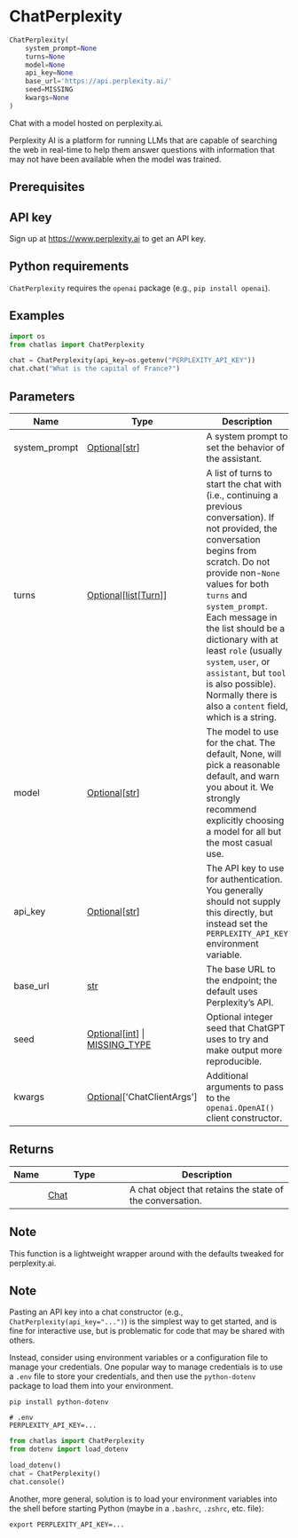 # ChatPerplexity { #chatlas.ChatPerplexity }

```python
ChatPerplexity(
    system_prompt=None
    turns=None
    model=None
    api_key=None
    base_url='https://api.perplexity.ai/'
    seed=MISSING
    kwargs=None
)
```

Chat with a model hosted on perplexity.ai.

Perplexity AI is a platform for running LLMs that are capable of
searching the web in real-time to help them answer questions with
information that may not have been available when the model was trained.

## Prerequisites {.doc-section .doc-section-prerequisites}


::: {.callout-note}
## API key

Sign up at <https://www.perplexity.ai> to get an API key.
:::

::: {.callout-note}
## Python requirements

`ChatPerplexity` requires the `openai` package (e.g., `pip install openai`).
:::

## Examples {.doc-section .doc-section-examples}

```python
import os
from chatlas import ChatPerplexity

chat = ChatPerplexity(api_key=os.getenv("PERPLEXITY_API_KEY"))
chat.chat("What is the capital of France?")
```

## Parameters {.doc-section .doc-section-parameters}

| Name          | Type                                                                                           | Description                                                                                                                                                                                                                                                                                                                                                                                                                 | Default                        |
|---------------|------------------------------------------------------------------------------------------------|-----------------------------------------------------------------------------------------------------------------------------------------------------------------------------------------------------------------------------------------------------------------------------------------------------------------------------------------------------------------------------------------------------------------------------|--------------------------------|
| system_prompt | [Optional](`typing.Optional`)\[[str](`str`)\]                                                  | A system prompt to set the behavior of the assistant.                                                                                                                                                                                                                                                                                                                                                                       | `None`                         |
| turns         | [Optional](`typing.Optional`)\[[list](`list`)\[[Turn](`chatlas._turn.Turn`)\]\]                | A list of turns to start the chat with (i.e., continuing a previous conversation). If not provided, the conversation begins from scratch. Do not provide non-`None` values for both `turns` and `system_prompt`. Each message in the list should be a dictionary with at least `role` (usually `system`, `user`, or `assistant`, but `tool` is also possible). Normally there is also a `content` field, which is a string. | `None`                         |
| model         | [Optional](`typing.Optional`)\[[str](`str`)\]                                                  | The model to use for the chat. The default, None, will pick a reasonable default, and warn you about it. We strongly recommend explicitly choosing a model for all but the most casual use.                                                                                                                                                                                                                                 | `None`                         |
| api_key       | [Optional](`typing.Optional`)\[[str](`str`)\]                                                  | The API key to use for authentication. You generally should not supply this directly, but instead set the `PERPLEXITY_API_KEY` environment variable.                                                                                                                                                                                                                                                                        | `None`                         |
| base_url      | [str](`str`)                                                                                   | The base URL to the endpoint; the default uses Perplexity's API.                                                                                                                                                                                                                                                                                                                                                            | `'https://api.perplexity.ai/'` |
| seed          | [Optional](`typing.Optional`)\[[int](`int`)\] \| [MISSING_TYPE](`chatlas._utils.MISSING_TYPE`) | Optional integer seed that ChatGPT uses to try and make output more reproducible.                                                                                                                                                                                                                                                                                                                                           | `MISSING`                      |
| kwargs        | [Optional](`typing.Optional`)\[\'ChatClientArgs\'\]                                            | Additional arguments to pass to the `openai.OpenAI()` client constructor.                                                                                                                                                                                                                                                                                                                                                   | `None`                         |

## Returns {.doc-section .doc-section-returns}

| Name   | Type                         | Description                                               |
|--------|------------------------------|-----------------------------------------------------------|
|        | [Chat](`chatlas._chat.Chat`) | A chat object that retains the state of the conversation. |

## Note {.doc-section .doc-section-note}

This function is a lightweight wrapper around [](`chatlas.ChatOpenAI`) with
the defaults tweaked for perplexity.ai.

## Note {.doc-section .doc-section-note}

Pasting an API key into a chat constructor (e.g., `ChatPerplexity(api_key="...")`)
is the simplest way to get started, and is fine for interactive use, but is
problematic for code that may be shared with others.

Instead, consider using environment variables or a configuration file to manage
your credentials. One popular way to manage credentials is to use a `.env` file
to store your credentials, and then use the `python-dotenv` package to load them
into your environment.

```shell
pip install python-dotenv
```

```shell
# .env
PERPLEXITY_API_KEY=...
```

```python
from chatlas import ChatPerplexity
from dotenv import load_dotenv

load_dotenv()
chat = ChatPerplexity()
chat.console()
```

Another, more general, solution is to load your environment variables into the shell
before starting Python (maybe in a `.bashrc`, `.zshrc`, etc. file):

```shell
export PERPLEXITY_API_KEY=...
```